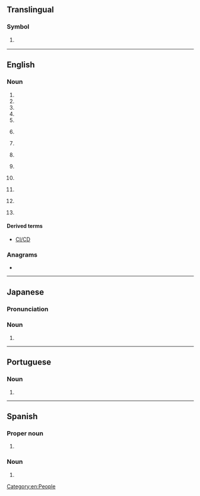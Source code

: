 {{also|Appendix:Variations of "ci"}}
==Translingual==

===Symbol===
{{mul-symbol}}

# {{ISO 3166|1|2|Côte d'Ivoire}}
#: {{syn|mul|CIV|qq1={{w|ISO 3166-1 alpha-3|alpha-3}}}}

{{c|mul|Ivory Coast}}

----

==English==

===Noun===
{{en-noun|~}}

# {{initialism of|en|[[civil|Civil]] [[infraction|Infraction]]}}
# {{init of|en|[[cochlear implant|Cochlear Implant]]}}
# {{init of|en|[[competitive intelligence|Competitive Intelligence]]}}
# {{initialism of|en|[[contextual inquiry|Contextual Inquiry]]}}
# {{initialism of|en|[[cooperating|Cooperating]] [[individual|Individual]]}}
# {{initialism of|en|[[corporate identity|Corporate Identity]]|nodot=1}} {{gloss|Specific design of a company, to be applied in all public appearances to be clearly distinguishable from its competitors}}
# {{init of|en|[[creative industries|Creative Industries]]}}
# {{lb|en|baseball}} {{initialism of|en|[[corner infielder|Corner Infielder]]}}
# {{lb|en|espionage}} {{initialism of|en|[[counterintelligence|CounterIntelligence]]}}
# {{lb|en|law enforcement}} {{initialism of|en|[[chief inspector|Chief Inspector]]|nodot=1}} {{gloss|a rank used in [[Commonwealth]] police forces}}
# {{lb|en|law enforcement}} {{initialism of|en|[[confidential informant|Confidential Informant]]}}
# {{lb|en|software engineering}} {{initialism of|en|[[continuous integration|Continuous Integration]]}}
# {{lb|en|statistics}} {{initialism of|en|[[confidence interval|Confidence Interval]]}}

====Derived terms====
* {{sense|software engineering}} [[CI/CD]]

===Anagrams===
* {{anagrams|en|a=ci|-ic|IC|I²C}}

[[Category:en:People]]

----

==Japanese==

===Pronunciation===
{{ja-pron|シーアイ|acc=3}}

===Noun===
{{ja-noun|シー%アイ}}

# {{abbreviation of|ja|コーポレートアイデンティティ|tr=kōporēto aidentiti||{{w|corporate identity}}|sort=しいあい}}

----

==Portuguese==

===Noun===
{{pt-noun|m|s}}

# {{initialism of|pt|circuito integrado}}

----

==Spanish==

===Proper noun===
{{es-proper noun}}

# {{abbreviation of|es|nodot=1|Coahuila}} {{gloss|Mexican state}}

===Noun===
{{es-noun|m|CI}}

# {{initialism of|es|nodot=1|cociente intelectual||IQ}}